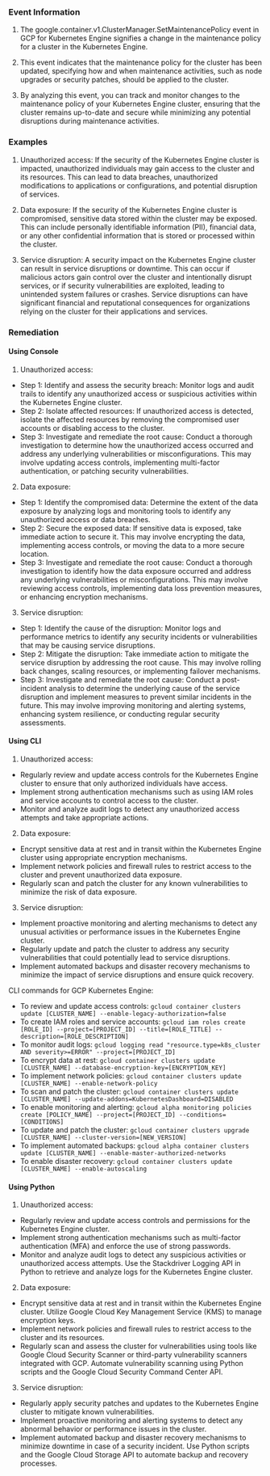 
### Event Information

1. The google.container.v1.ClusterManager.SetMaintenancePolicy event in GCP for Kubernetes Engine signifies a change in the maintenance policy for a cluster in the Kubernetes Engine.

2. This event indicates that the maintenance policy for the cluster has been updated, specifying how and when maintenance activities, such as node upgrades or security patches, should be applied to the cluster.

3. By analyzing this event, you can track and monitor changes to the maintenance policy of your Kubernetes Engine cluster, ensuring that the cluster remains up-to-date and secure while minimizing any potential disruptions during maintenance activities.


### Examples

1. Unauthorized access: If the security of the Kubernetes Engine cluster is impacted, unauthorized individuals may gain access to the cluster and its resources. This can lead to data breaches, unauthorized modifications to applications or configurations, and potential disruption of services.

2. Data exposure: If the security of the Kubernetes Engine cluster is compromised, sensitive data stored within the cluster may be exposed. This can include personally identifiable information (PII), financial data, or any other confidential information that is stored or processed within the cluster.

3. Service disruption: A security impact on the Kubernetes Engine cluster can result in service disruptions or downtime. This can occur if malicious actors gain control over the cluster and intentionally disrupt services, or if security vulnerabilities are exploited, leading to unintended system failures or crashes. Service disruptions can have significant financial and reputational consequences for organizations relying on the cluster for their applications and services.

### Remediation

#### Using Console

1. Unauthorized access:
- Step 1: Identify and assess the security breach: Monitor logs and audit trails to identify any unauthorized access or suspicious activities within the Kubernetes Engine cluster.
- Step 2: Isolate affected resources: If unauthorized access is detected, isolate the affected resources by removing the compromised user accounts or disabling access to the cluster.
- Step 3: Investigate and remediate the root cause: Conduct a thorough investigation to determine how the unauthorized access occurred and address any underlying vulnerabilities or misconfigurations. This may involve updating access controls, implementing multi-factor authentication, or patching security vulnerabilities.

2. Data exposure:
- Step 1: Identify the compromised data: Determine the extent of the data exposure by analyzing logs and monitoring tools to identify any unauthorized access or data breaches.
- Step 2: Secure the exposed data: If sensitive data is exposed, take immediate action to secure it. This may involve encrypting the data, implementing access controls, or moving the data to a more secure location.
- Step 3: Investigate and remediate the root cause: Conduct a thorough investigation to identify how the data exposure occurred and address any underlying vulnerabilities or misconfigurations. This may involve reviewing access controls, implementing data loss prevention measures, or enhancing encryption mechanisms.

3. Service disruption:
- Step 1: Identify the cause of the disruption: Monitor logs and performance metrics to identify any security incidents or vulnerabilities that may be causing service disruptions.
- Step 2: Mitigate the disruption: Take immediate action to mitigate the service disruption by addressing the root cause. This may involve rolling back changes, scaling resources, or implementing failover mechanisms.
- Step 3: Investigate and remediate the root cause: Conduct a post-incident analysis to determine the underlying cause of the service disruption and implement measures to prevent similar incidents in the future. This may involve improving monitoring and alerting systems, enhancing system resilience, or conducting regular security assessments.

#### Using CLI

1. Unauthorized access:
- Regularly review and update access controls for the Kubernetes Engine cluster to ensure that only authorized individuals have access.
- Implement strong authentication mechanisms such as using IAM roles and service accounts to control access to the cluster.
- Monitor and analyze audit logs to detect any unauthorized access attempts and take appropriate actions.

2. Data exposure:
- Encrypt sensitive data at rest and in transit within the Kubernetes Engine cluster using appropriate encryption mechanisms.
- Implement network policies and firewall rules to restrict access to the cluster and prevent unauthorized data exposure.
- Regularly scan and patch the cluster for any known vulnerabilities to minimize the risk of data exposure.

3. Service disruption:
- Implement proactive monitoring and alerting mechanisms to detect any unusual activities or performance issues in the Kubernetes Engine cluster.
- Regularly update and patch the cluster to address any security vulnerabilities that could potentially lead to service disruptions.
- Implement automated backups and disaster recovery mechanisms to minimize the impact of service disruptions and ensure quick recovery.

CLI commands for GCP Kubernetes Engine:
- To review and update access controls: `gcloud container clusters update [CLUSTER_NAME] --enable-legacy-authorization=false`
- To create IAM roles and service accounts: `gcloud iam roles create [ROLE_ID] --project=[PROJECT_ID] --title=[ROLE_TITLE] --description=[ROLE_DESCRIPTION]`
- To monitor audit logs: `gcloud logging read "resource.type=k8s_cluster AND severity>=ERROR" --project=[PROJECT_ID]`
- To encrypt data at rest: `gcloud container clusters update [CLUSTER_NAME] --database-encryption-key=[ENCRYPTION_KEY]`
- To implement network policies: `gcloud container clusters update [CLUSTER_NAME] --enable-network-policy`
- To scan and patch the cluster: `gcloud container clusters update [CLUSTER_NAME] --update-addons=KubernetesDashboard=DISABLED`
- To enable monitoring and alerting: `gcloud alpha monitoring policies create [POLICY_NAME] --project=[PROJECT_ID] --conditions=[CONDITIONS]`
- To update and patch the cluster: `gcloud container clusters upgrade [CLUSTER_NAME] --cluster-version=[NEW_VERSION]`
- To implement automated backups: `gcloud alpha container clusters update [CLUSTER_NAME] --enable-master-authorized-networks`
- To enable disaster recovery: `gcloud container clusters update [CLUSTER_NAME] --enable-autoscaling`

#### Using Python

1. Unauthorized access:
- Regularly review and update access controls and permissions for the Kubernetes Engine cluster.
- Implement strong authentication mechanisms such as multi-factor authentication (MFA) and enforce the use of strong passwords.
- Monitor and analyze audit logs to detect any suspicious activities or unauthorized access attempts. Use the Stackdriver Logging API in Python to retrieve and analyze logs for the Kubernetes Engine cluster.

2. Data exposure:
- Encrypt sensitive data at rest and in transit within the Kubernetes Engine cluster. Utilize Google Cloud Key Management Service (KMS) to manage encryption keys.
- Implement network policies and firewall rules to restrict access to the cluster and its resources.
- Regularly scan and assess the cluster for vulnerabilities using tools like Google Cloud Security Scanner or third-party vulnerability scanners integrated with GCP. Automate vulnerability scanning using Python scripts and the Google Cloud Security Command Center API.

3. Service disruption:
- Regularly apply security patches and updates to the Kubernetes Engine cluster to mitigate known vulnerabilities.
- Implement proactive monitoring and alerting systems to detect any abnormal behavior or performance issues in the cluster.
- Implement automated backup and disaster recovery mechanisms to minimize downtime in case of a security incident. Use Python scripts and the Google Cloud Storage API to automate backup and recovery processes.

